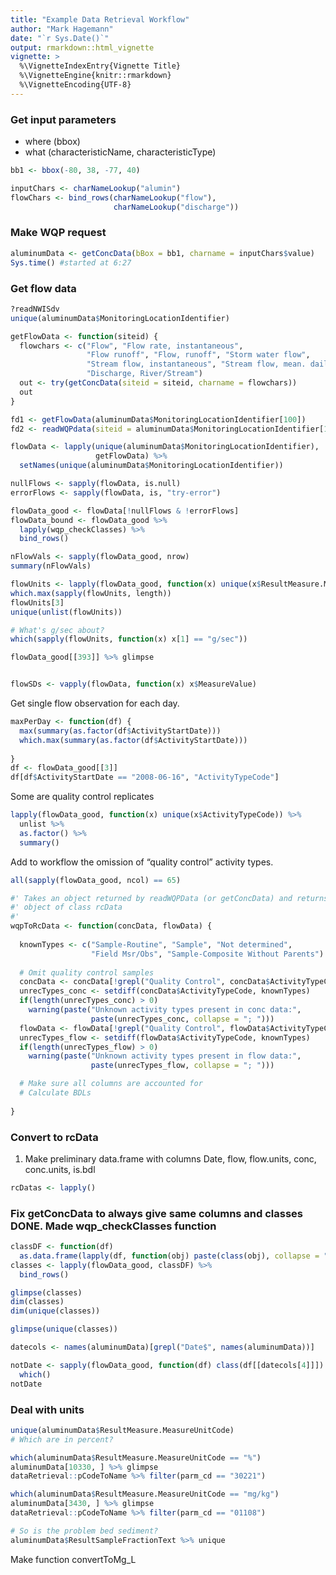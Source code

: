 ```yaml
---
title: "Example Data Retrieval Workflow"
author: "Mark Hagemann"
date: "`r Sys.Date()`"
output: rmarkdown::html_vignette
vignette: >
  %\VignetteIndexEntry{Vignette Title}
  %\VignetteEngine{knitr::rmarkdown}
  %\VignetteEncoding{UTF-8}
---
```



### Get input parameters

 - where (bbox)
 - what (characteristicName, characteristicType)



```r
bb1 <- bbox(-80, 38, -77, 40)

inputChars <- charNameLookup("alumin")
flowChars <- bind_rows(charNameLookup("flow"),
                       charNameLookup("discharge"))

```


### Make WQP request

```r
aluminumData <- getConcData(bBox = bb1, charname = inputChars$value)
Sys.time() #started at 6:27

```

### Get flow data

```r
?readNWISdv
unique(aluminumData$MonitoringLocationIdentifier)

getFlowData <- function(siteid) {
  flowchars <- c("Flow", "Flow rate, instantaneous",
                 "Flow runoff", "Flow, runoff", "Storm water flow",
                 "Stream flow, instantaneous", "Stream flow, mean. daily",
                 "Discharge, River/Stream")
  out <- try(getConcData(siteid = siteid, charname = flowchars))
  out
}

fd1 <- getFlowData(aluminumData$MonitoringLocationIdentifier[100])
fd2 <- readWQPdata(siteid = aluminumData$MonitoringLocationIdentifier[101])

flowData <- lapply(unique(aluminumData$MonitoringLocationIdentifier), 
                   getFlowData) %>% 
  setNames(unique(aluminumData$MonitoringLocationIdentifier))

nullFlows <- sapply(flowData, is.null)
errorFlows <- sapply(flowData, is, "try-error")

flowData_good <- flowData[!nullFlows & !errorFlows]
flowData_bound <- flowData_good %>% 
  lapply(wqp_checkClasses) %>% 
  bind_rows()

nFlowVals <- sapply(flowData_good, nrow)
summary(nFlowVals)

flowUnits <- lapply(flowData_good, function(x) unique(x$ResultMeasure.MeasureUnitCode))
which.max(sapply(flowUnits, length))
flowUnits[3]
unique(unlist(flowUnits))

# What's g/sec about?
which(sapply(flowUnits, function(x) x[1] == "g/sec"))

flowData_good[[393]] %>% glimpse


flowSDs <- vapply(flowData, function(x) x$MeasureValue)
```

Get single flow observation for each day.

```r
maxPerDay <- function(df) {
  max(summary(as.factor(df$ActivityStartDate)))
  which.max(summary(as.factor(df$ActivityStartDate)))
  
}
df <- flowData_good[[3]]
df[df$ActivityStartDate == "2008-06-16", "ActivityTypeCode"]
```

Some are quality control replicates

```r
lapply(flowData_good, function(x) unique(x$ActivityTypeCode)) %>% 
  unlist %>% 
  as.factor() %>% 
  summary()
```

Add to workflow the omission of "quality control" activity types.

```r

all(sapply(flowData_good, ncol) == 65)

#' Takes an object returned by readWQPData (or getConcData) and returns an
#' object of class rcData
#'
wqpToRcData <- function(concData, flowData) {
  
  knownTypes <- c("Sample-Routine", "Sample", "Not determined",
                  "Field Msr/Obs", "Sample-Composite Without Parents")
  
  # Omit quality control samples
  concData <- concData[!grepl("Quality Control", concData$ActivityTypeCode), ]
  unrecTypes_conc <- setdiff(concData$ActivityTypeCode, knownTypes)
  if(length(unrecTypes_conc) > 0)
    warning(paste("Unknown activity types present in conc data:", 
                  paste(unrecTypes_conc, collapse = "; ")))
  flowData <- flowData[!grepl("Quality Control", flowData$ActivityTypeCode), ]
  unrecTypes_flow <- setdiff(flowData$ActivityTypeCode, knownTypes)
  if(length(unrecTypes_flow) > 0)
    warning(paste("Unknown activity types present in flow data:", 
                  paste(unrecTypes_flow, collapse = "; ")))

  # Make sure all columns are accounted for
  # Calculate BDLs
  
}


```



### Convert to rcData

1. Make preliminary data.frame with columns Date, flow, flow.units, conc, conc.units, is.bdl


```r

rcDatas <- lapply()
```


### Fix getConcData to always give same columns and classes DONE. Made wqp_checkClasses function

```r
classDF <- function(df) 
  as.data.frame(lapply(df, function(obj) paste(class(obj), collapse = ";")))
classes <- lapply(flowData_good, classDF) %>% 
  bind_rows()

glimpse(classes)
dim(classes)
dim(unique(classes))

glimpse(unique(classes))

datecols <- names(aluminumData)[grepl("Date$", names(aluminumData))]

notDate <- sapply(flowData_good, function(df) class(df[[datecols[4]]]) != "Date") %>% 
  which()
notDate

```

### Deal with units

```r
unique(aluminumData$ResultMeasure.MeasureUnitCode)
# Which are in percent?

which(aluminumData$ResultMeasure.MeasureUnitCode == "%")
aluminumData[10330, ] %>% glimpse
dataRetrieval::pCodeToName %>% filter(parm_cd == "30221")

which(aluminumData$ResultMeasure.MeasureUnitCode == "mg/kg")
aluminumData[3430, ] %>% glimpse
dataRetrieval::pCodeToName %>% filter(parm_cd == "01108")

# So is the problem bed sediment?
aluminumData$ResultSampleFractionText %>% unique

```

Make function convertToMg_L 

